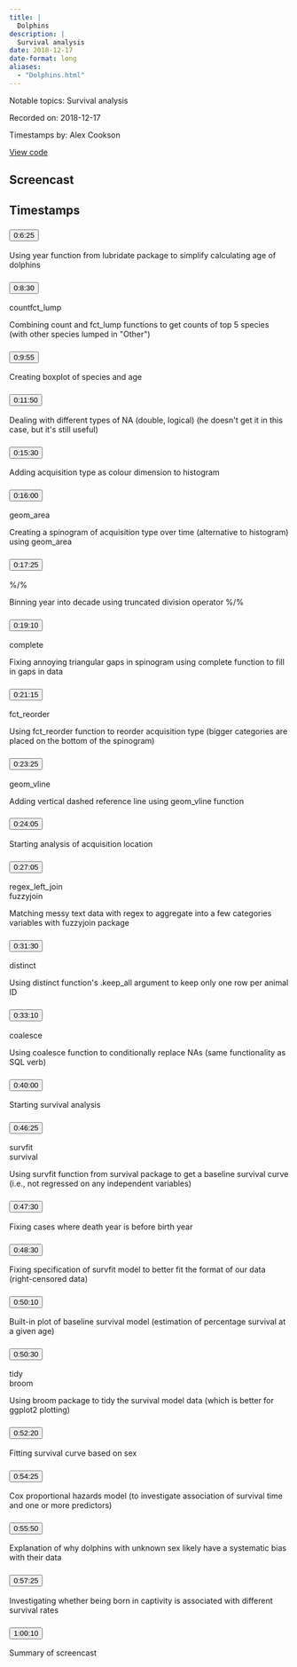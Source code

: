 ```yaml
---
title: |
  Dolphins
description: |
  Survival analysis
date: 2018-12-17
date-format: long
aliases:
  - "Dolphins.html"
---
```


Notable topics: Survival analysis

Recorded on: 2018-12-17

Timestamps by: Alex Cookson

[View code](NA)

## Screencast

<div id="yt-player" data-video-id="KiqpX-gNIS4"></div>

## Timestamps

```{=html}
<div id="topics">
  <div class="topic">
    <h3 id="ts-385">
      <button class="btn btn-link btn-timestamp" onClick="playerSkipToTimestamp(385, this)">0:6:25</button>
    </h3>
    <div class="topic_badges"><div></div><div></div></div>
    <div class="topic_description">
      <p>Using year function from lubridate package to simplify calculating age of dolphins</p>

    </div>
  </div>
  <div class="topic">
    <h3 id="ts-510">
      <button class="btn btn-link btn-timestamp" onClick="playerSkipToTimestamp(510, this)">0:8:30</button>
    </h3>
    <div class="topic_badges"><div><span class="badge-functions badge bg-info">count</span><span class="badge-functions badge bg-info">fct_lump</span></div><div></div></div>
    <div class="topic_description">
      <p>Combining count and fct_lump functions to get counts of top 5 species (with other species lumped in &quot;Other&quot;)</p>

    </div>
  </div>
  <div class="topic">
    <h3 id="ts-595">
      <button class="btn btn-link btn-timestamp" onClick="playerSkipToTimestamp(595, this)">0:9:55</button>
    </h3>
    <div class="topic_badges"><div></div><div></div></div>
    <div class="topic_description">
      <p>Creating boxplot of species and age</p>

    </div>
  </div>
  <div class="topic">
    <h3 id="ts-710">
      <button class="btn btn-link btn-timestamp" onClick="playerSkipToTimestamp(710, this)">0:11:50</button>
    </h3>
    <div class="topic_badges"><div></div><div></div></div>
    <div class="topic_description">
      <p>Dealing with different types of NA (double, logical) (he doesn't get it in this case, but it's still useful)</p>

    </div>
  </div>
  <div class="topic">
    <h3 id="ts-930">
      <button class="btn btn-link btn-timestamp" onClick="playerSkipToTimestamp(930, this)">0:15:30</button>
    </h3>
    <div class="topic_badges"><div></div><div></div></div>
    <div class="topic_description">
      <p>Adding acquisition type as colour dimension to histogram</p>

    </div>
  </div>
  <div class="topic">
    <h3 id="ts-960">
      <button class="btn btn-link btn-timestamp" onClick="playerSkipToTimestamp(960, this)">0:16:00</button>
    </h3>
    <div class="topic_badges"><div><span class="badge-functions badge bg-info">geom_area</span></div><div></div></div>
    <div class="topic_description">
      <p>Creating a spinogram of acquisition type over time (alternative to histogram) using geom_area</p>

    </div>
  </div>
  <div class="topic">
    <h3 id="ts-1045">
      <button class="btn btn-link btn-timestamp" onClick="playerSkipToTimestamp(1045, this)">0:17:25</button>
    </h3>
    <div class="topic_badges"><div><span class="badge-functions badge bg-info">%/%</span></div><div></div></div>
    <div class="topic_description">
      <p>Binning year into decade using truncated division operator %/%</p>

    </div>
  </div>
  <div class="topic">
    <h3 id="ts-1150">
      <button class="btn btn-link btn-timestamp" onClick="playerSkipToTimestamp(1150, this)">0:19:10</button>
    </h3>
    <div class="topic_badges"><div><span class="badge-functions badge bg-info">complete</span></div><div></div></div>
    <div class="topic_description">
      <p>Fixing annoying triangular gaps in spinogram using complete function to fill in gaps in data</p>

    </div>
  </div>
  <div class="topic">
    <h3 id="ts-1275">
      <button class="btn btn-link btn-timestamp" onClick="playerSkipToTimestamp(1275, this)">0:21:15</button>
    </h3>
    <div class="topic_badges"><div><span class="badge-functions badge bg-info">fct_reorder</span></div><div></div></div>
    <div class="topic_description">
      <p>Using fct_reorder function to reorder acquisition type (bigger categories are placed on the bottom of the spinogram)</p>

    </div>
  </div>
  <div class="topic">
    <h3 id="ts-1405">
      <button class="btn btn-link btn-timestamp" onClick="playerSkipToTimestamp(1405, this)">0:23:25</button>
    </h3>
    <div class="topic_badges"><div><span class="badge-functions badge bg-info">geom_vline</span></div><div></div></div>
    <div class="topic_description">
      <p>Adding vertical dashed reference line using geom_vline function</p>

    </div>
  </div>
  <div class="topic">
    <h3 id="ts-1445">
      <button class="btn btn-link btn-timestamp" onClick="playerSkipToTimestamp(1445, this)">0:24:05</button>
    </h3>
    <div class="topic_badges"><div></div><div></div></div>
    <div class="topic_description">
      <p>Starting analysis of acquisition location</p>

    </div>
  </div>
  <div class="topic">
    <h3 id="ts-1625">
      <button class="btn btn-link btn-timestamp" onClick="playerSkipToTimestamp(1625, this)">0:27:05</button>
    </h3>
    <div class="topic_badges"><div><span class="badge-functions badge bg-info">regex_left_join</span></div><div><span class="badge-packages badge bg-primary">fuzzyjoin</span></div></div>
    <div class="topic_description">
      <p>Matching messy text data with regex to aggregate into a few categories variables with fuzzyjoin package</p>

    </div>
  </div>
  <div class="topic">
    <h3 id="ts-1890">
      <button class="btn btn-link btn-timestamp" onClick="playerSkipToTimestamp(1890, this)">0:31:30</button>
    </h3>
    <div class="topic_badges"><div><span class="badge-functions badge bg-info">distinct</span></div><div></div></div>
    <div class="topic_description">
      <p>Using distinct function's .keep_all argument to keep only one row per animal ID</p>

    </div>
  </div>
  <div class="topic">
    <h3 id="ts-1990">
      <button class="btn btn-link btn-timestamp" onClick="playerSkipToTimestamp(1990, this)">0:33:10</button>
    </h3>
    <div class="topic_badges"><div><span class="badge-functions badge bg-info">coalesce</span></div><div></div></div>
    <div class="topic_description">
      <p>Using coalesce function to conditionally replace NAs (same functionality as SQL verb)</p>

    </div>
  </div>
  <div class="topic">
    <h3 id="ts-2400">
      <button class="btn btn-link btn-timestamp" onClick="playerSkipToTimestamp(2400, this)">0:40:00</button>
    </h3>
    <div class="topic_badges"><div></div><div></div></div>
    <div class="topic_description">
      <p>Starting survival analysis</p>

    </div>
  </div>
  <div class="topic">
    <h3 id="ts-2785">
      <button class="btn btn-link btn-timestamp" onClick="playerSkipToTimestamp(2785, this)">0:46:25</button>
    </h3>
    <div class="topic_badges"><div><span class="badge-functions badge bg-info">survfit</span></div><div><span class="badge-packages badge bg-primary">survival</span></div></div>
    <div class="topic_description">
      <p>Using survfit function from survival package to get a baseline survival curve (i.e., not regressed on any independent variables)</p>

    </div>
  </div>
  <div class="topic">
    <h3 id="ts-2850">
      <button class="btn btn-link btn-timestamp" onClick="playerSkipToTimestamp(2850, this)">0:47:30</button>
    </h3>
    <div class="topic_badges"><div></div><div></div></div>
    <div class="topic_description">
      <p>Fixing cases where death year is before birth year</p>

    </div>
  </div>
  <div class="topic">
    <h3 id="ts-2910">
      <button class="btn btn-link btn-timestamp" onClick="playerSkipToTimestamp(2910, this)">0:48:30</button>
    </h3>
    <div class="topic_badges"><div></div><div></div></div>
    <div class="topic_description">
      <p>Fixing specification of survfit model to better fit the format of our data (right-censored data)</p>

    </div>
  </div>
  <div class="topic">
    <h3 id="ts-3010">
      <button class="btn btn-link btn-timestamp" onClick="playerSkipToTimestamp(3010, this)">0:50:10</button>
    </h3>
    <div class="topic_badges"><div></div><div></div></div>
    <div class="topic_description">
      <p>Built-in plot of baseline survival model (estimation of percentage survival at a given age)</p>

    </div>
  </div>
  <div class="topic">
    <h3 id="ts-3030">
      <button class="btn btn-link btn-timestamp" onClick="playerSkipToTimestamp(3030, this)">0:50:30</button>
    </h3>
    <div class="topic_badges"><div><span class="badge-functions badge bg-info">tidy</span></div><div><span class="badge-packages badge bg-primary">broom</span></div></div>
    <div class="topic_description">
      <p>Using broom package to tidy the survival model data (which is better for ggplot2 plotting)</p>

    </div>
  </div>
  <div class="topic">
    <h3 id="ts-3140">
      <button class="btn btn-link btn-timestamp" onClick="playerSkipToTimestamp(3140, this)">0:52:20</button>
    </h3>
    <div class="topic_badges"><div></div><div></div></div>
    <div class="topic_description">
      <p>Fitting survival curve based on sex</p>

    </div>
  </div>
  <div class="topic">
    <h3 id="ts-3265">
      <button class="btn btn-link btn-timestamp" onClick="playerSkipToTimestamp(3265, this)">0:54:25</button>
    </h3>
    <div class="topic_badges"><div></div><div></div></div>
    <div class="topic_description">
      <p>Cox proportional hazards model (to investigate association of survival time and one or more predictors)</p>

    </div>
  </div>
  <div class="topic">
    <h3 id="ts-3350">
      <button class="btn btn-link btn-timestamp" onClick="playerSkipToTimestamp(3350, this)">0:55:50</button>
    </h3>
    <div class="topic_badges"><div></div><div></div></div>
    <div class="topic_description">
      <p>Explanation of why dolphins with unknown sex likely have a systematic bias with their data</p>

    </div>
  </div>
  <div class="topic">
    <h3 id="ts-3445">
      <button class="btn btn-link btn-timestamp" onClick="playerSkipToTimestamp(3445, this)">0:57:25</button>
    </h3>
    <div class="topic_badges"><div></div><div></div></div>
    <div class="topic_description">
      <p>Investigating whether being born in captivity is associated with different survival rates</p>

    </div>
  </div>
  <div class="topic">
    <h3 id="ts-3610">
      <button class="btn btn-link btn-timestamp" onClick="playerSkipToTimestamp(3610, this)">1:00:10</button>
    </h3>
    <div class="topic_badges"><div></div><div></div></div>
    <div class="topic_description">
      <p>Summary of screencast</p>

    </div>
  </div>
</div>
```
     
<script>
// 2. This code loads the IFrame Player API code asynchronously.
var tag = document.createElement("script");

tag.src = "https://www.youtube.com/iframe_api";
var firstScriptTag = document.getElementsByTagName("script")[0];
firstScriptTag.parentNode.insertBefore(tag, firstScriptTag);

// 3. This function creates an <iframe> (and YouTube player)
//    after the API code downloads.
var videoId = document.getElementById("yt-player").dataset.videoId;
var player;
function onYouTubeIframeAPIReady() {
  player = new YT.Player("yt-player", {
    height: "486",
    width: "864",
    videoId: videoId,
    playerVars: {
      "playsinline": 1
    },
    events: {
      onStateChange: function(event) {
        if (event.data == YT.PlayerState.PLAYING) {
          followTimestamps()
        }
      }
    }
  });
}

function playerSkipToTimestamp(seconds, tsElement) {
  player.seekTo(seconds, true)
  tsElement.scrollIntoView()
  document.getElementById("screencast").scrollIntoView()
}

const timestamps = Array.from(document.querySelectorAll('.topic h3[id^="ts-"]'))
  .map(el => el.id.replace('ts-', ''))

function followTimestamps() {
  if (player.getPlayerState() !== 1) {
    return
  }
  const currentTime = `${Math.floor(player.getCurrentTime())}`
  if (timestamps.includes(currentTime)) {
    const el = document.getElementById(`ts-${currentTime}`)
    if (el) {
      el.scrollIntoView()
      document.getElementById("screencast").scrollIntoView()
    }
  }
  setTimeout(followTimestamps, 1000)
}
</script>
